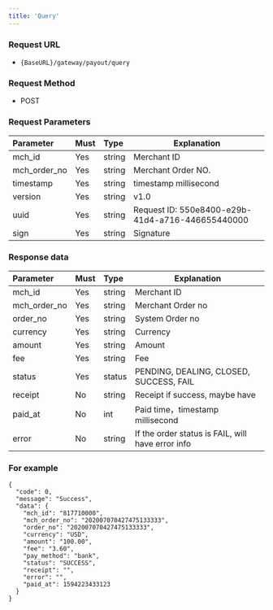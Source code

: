```yaml
---
title: 'Query'
---
```


### Request URL
- `{BaseURL}/gateway/payout/query `

### Request Method
- POST
### Request Parameters

| Parameter | Must    | Type  |  Explanation  |
|:------------|:---|:----- |------   |
| mch_id      |Yes  |string |Merchant ID   |
| mch_order_no|Yes  |string | Merchant Order NO. |
| timestamp   |Yes  |string | timestamp millisecond  |
| version     |Yes  |string | v1.0 |
| uuid        |Yes | string | Request ID: 550e8400-e29b-41d4-a716-446655440000 |
| sign        |Yes  |string | Signature |


### Response data

| Parameter | Must    | Type  |  Explanation  |
|:----|:---|:-----|-----|
|mch_id |Yes  |string |Merchant ID   |
|mch_order_no |Yes  |string |Merchant Order no |
|order_no |Yes  |string |System Order no  |
|currency |Yes  |string |Currency |
|amount |Yes  |string |Amount |
|fee |Yes  |string |Fee |
|status |Yes  |status | PENDING, DEALING, CLOSED, SUCCESS, FAIL |
|receipt |No  |string |Receipt if success, maybe have|
|paid_at | No  |int | Paid time，timestamp millisecond  |
|error |No |string | If the order status is FAIL, will have error info |

### For example

```
{
  "code": 0,
  "message": "Success",
  "data": {
    "mch_id": "817710000",
    "mch_order_no": "202007070427475133333",
    "order_no": "202007070427475133333",
    "currency": "USD",
    "amount": "100.00",
    "fee": "3.60",
    "pay_method": "bank",
    "status": "SUCCESS",
    "receipt": "",
    "error": "",
    "paid_at": 1594223433123
  }
}
```

